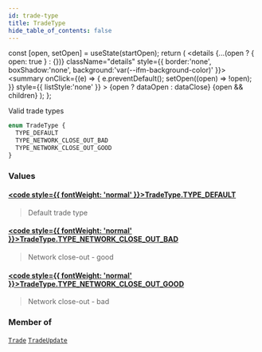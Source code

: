 ```yaml
---
id: trade-type
title: TradeType
hide_table_of_contents: false
---
```







  const [open, setOpen] = useState(startOpen);
  return (
    <details {...(open ? { open: true } : {})} className="details" style={{ border:'none', boxShadow:'none', background:'var(--ifm-background-color)' }}>
      <summary
        onClick={(e) => {
          e.preventDefault();
          setOpen((open) => !open);
        }}
        style={{ listStyle:'none' }}
      >
      {open ? dataOpen : dataClose}
      </summary>
      {open && children}
    </details>
  );
};




Valid trade types


```graphql
enum TradeType {
  TYPE_DEFAULT
  TYPE_NETWORK_CLOSE_OUT_BAD
  TYPE_NETWORK_CLOSE_OUT_GOOD
}
```


### Values

#### [<code style={{ fontWeight: 'normal' }}>TradeType.<b>TYPE_DEFAULT</b></code>](#) 
> Default trade type
> 

#### [<code style={{ fontWeight: 'normal' }}>TradeType.<b>TYPE_NETWORK_CLOSE_OUT_BAD</b></code>](#) 
> Network close-out - good
> 

#### [<code style={{ fontWeight: 'normal' }}>TradeType.<b>TYPE_NETWORK_CLOSE_OUT_GOOD</b></code>](#) 
> Network close-out - bad
> 



### Member of

[`Trade`](/testnet/api/graphql/objects/trade)  <Badge class="secondary" text="object"/><Bullet />[`TradeUpdate`](/testnet/api/graphql/objects/trade-update)  <Badge class="secondary" text="object"/>

